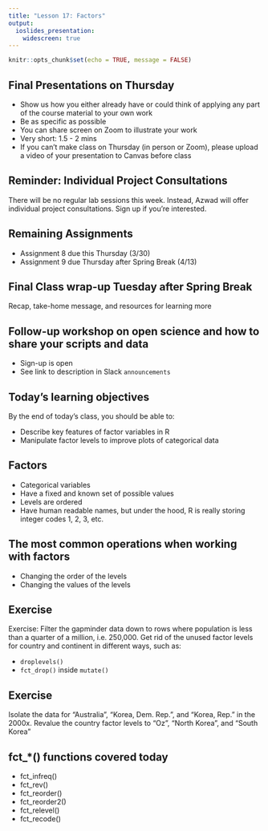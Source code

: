 ```yaml
---
title: "Lesson 17: Factors"
output:
  ioslides_presentation:
    widescreen: true
---
```


```r
knitr::opts_chunk$set(echo = TRUE, message = FALSE)

```



## Final Presentations on Thursday

* Show us how you either already have or could think of applying any part of the course material to your own work
* Be as specific as possible
* You can share screen on Zoom to illustrate your work
* Very short: 1.5 - 2 mins
* If you can't make class on Thursday (in person or Zoom), please upload a video of your presentation to Canvas before class
 


## Reminder: Individual Project Consultations

There will be no regular lab sessions this week. Instead, Azwad will offer individual project consultations. Sign up if you're interested.


## Remaining Assignments

* Assignment 8 due this Thursday (3/30)
* Assignment 9 due Thursday after Spring Break (4/13)


## Final Class wrap-up Tuesday after Spring Break
Recap, take-home message, and resources for learning more


## Follow-up workshop on open science and how to share your scripts and data

* Sign-up is open
* See link to description in Slack `announcements`


## Today's learning objectives 

By the end of today's class, you should be able to:

* Describe key features of factor variables in R
* Manipulate factor levels to improve plots of categorical data



## Factors

* Categorical variables
* Have a fixed and known set of possible values
* Levels are ordered
* Have human readable names, but under the hood, R is really storing integer codes 1, 2, 3, etc.


## The most common operations when working with factors

* Changing the order of the levels
* Changing the values of the levels


## Exercise

Exercise: Filter the gapminder data down to rows where population is less than a quarter of a million, i.e. 250,000. Get rid of the unused factor levels for country and continent in different ways, such as:

* `droplevels()`
* `fct_drop()` inside `mutate()`

## Exercise

Isolate the data for "Australia", "Korea, Dem. Rep.", and "Korea, Rep." in the 2000x. Revalue the country factor levels to "Oz", "North Korea", and "South Korea"


## fct_*() functions covered today

* fct_infreq()
* fct_rev()
* fct_reorder()
* fct_reorder2()
* fct_relevel()
* fct_recode()


